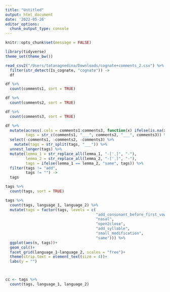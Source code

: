 ```yaml
---
title: "Untitled"
output: html_document
date: '2022-05-26'
editor_options: 
  chunk_output_type: console
---
```


```r
knitr::opts_chunk$set(message = FALSE)
```


```r
library(tidyverse)
theme_set(theme_bw())
```

```r
read_csv2("/Users/tatanagnedina/Downloads/cognate+comments_2.csv") %>% 
  filter(str_detect(Is_cognate, "cognate")) ->
  df

df %>% 
  count(comments1, sort = TRUE)

df %>% 
  count(comments2, sort = TRUE)

df %>% 
  count(comments3, sort = TRUE)
```


```r
df %>% 
  mutate(across(.cols = comments1:comments3, function(x) ifelse(is.na(x), "", x)),
         tags = str_c(comments1, "___", comments2, "___", comments3)) %>% 
  select(-comments1, -comments2, -comments3) %>% 
    mutate(tags = str_split(tags, "___")) %>% 
  unnest_longer(tags) %>% 
  mutate(lemma_1 = str_replace_all(lemma_1, "-['ˌ]", "-"),
         lemma_2 = str_replace_all(lemma_2, "-['ˌ]", "-"),
         tags = ifelse(lemma_1 == lemma_2, "same", tags)) %>%
  filter(tags != "add",
         tags != "") ->
  tags

tags %>% 
  count(tags, sort = TRUE)
```


```r
tags %>% 
  count(tags, language_1, language_2) %>%
  mutate(tags = factor(tags, levels = c(
                                        "add_consonant_before_first_vowel", 
                                        "nasal", 
                                        "open2close", 
                                        "add_syllable", 
                                        "small_modification",
                                        "same"))) %>% 
  ggplot(aes(n, tags))+
  geom_col()+
  facet_grid(language_1~language_2, scales = "free")+
  theme(strip.text = element_text(size = 4))+
  labs(y = "")



cc <- tags %>% 
  count(tags, language_1, language_2)
```

